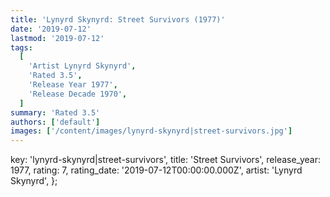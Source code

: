 ```yaml
---
title: 'Lynyrd Skynyrd: Street Survivors (1977)'
date: '2019-07-12'
lastmod: '2019-07-12'
tags:
  [
    'Artist Lynyrd Skynyrd',
    'Rated 3.5',
    'Release Year 1977',
    'Release Decade 1970',
  ]
summary: 'Rated 3.5'
authors: ['default']
images: ['/content/images/lynyrd-skynyrd|street-survivors.jpg']
---
```


  key: 'lynyrd-skynyrd|street-survivors',
  title: 'Street Survivors',
  release_year: 1977,
  rating: 7,
  rating_date: '2019-07-12T00:00:00.000Z',
  artist: 'Lynyrd Skynyrd',
};

<MusicRating data={data} />
